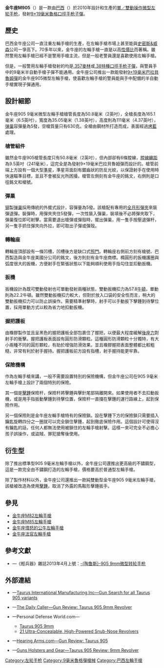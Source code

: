 {{noteTA
|G1=軍事
|G2=長度單位
|G3=Firearms
|T=zh:金牛座M905左輪手槍;zh-hans:陶鲁斯M905左轮手枪;zh-tw:金牛座M905左輪手槍;zh-hk:金牛座M905左輪手槍;
|1=zh:金牛座;zh-hans:陶鲁斯;zh-tw:金牛座;zh-hk:金牛座;
|2=zh:憤怒的公牛;zh-hans:愤怒的公牛;zh-tw:蠻牛;zh-hk:狂牛;
|3=zh:馬格南;zh-hans:马格南;zh-hant:馬格南;zh-cn:马格努姆;zh-tw:麥格農;zh-hk:麥林;zh-mo:麥林;
|4=zh:史密斯&威森;zh-cn:史密夫韦森;zh-tw:史密斯威森;zh-hk:史密夫威信;
}}
{{Infobox Weapon
|name= 金牛座M905<br />{{Lang|en|Taurus Model 905}}
|image= 
|image_size= 300px
|caption= <!-- 金牛座905 -->
|origin= {{flagcountry|Brazil}}
|type= [[左轮手枪|左轮手枪]]
<!-- Type selection -->
|is_ranged= yes
|is_bladed= 
|is_explosive= 
|is_artillery= 
|is_vehicle= 
|is_missile= 
|is_UK= 
<!-- Service history -->
|service= 
|used_by= 
|wars= 
<!-- 生產歷史 -->
|designer= {{Link-en|金牛座公司|Taurus (manufacturer)|金牛座軍事工業公司}}
|design_date= 2010年
|manufacturer= 金牛座軍事工業公司
|unit_cost=<div class="NavFrame collapsed" style="color: black; background-color: #FFFFFF; margin: 0 auto; padding: 0 10px; text-align: left;"><div class="NavHead" style="background-color: #FFFFFF; margin: 0 auto; padding: 0 10px; font-weight:normal;">[[建議售價|MSRP]]</div><div class="NavContent" style="background-color: #FFFFFF; margin: 0 auto; padding: 0 10px;">
* 黑色型（905B2）：[[美元|$]]480.83
* 不鏽鋼型（905SS2）：$528.15 
</div>
</div>
|production_date= 2010年—
|number= 
|variants= -{}-
* 黑色型（905B2）
* 不鏽鋼型（905SS2）
<!-- General specifications -->
|spec_label= 
|weight= 629.36[[克|克]]（1.39[[磅|磅]]，22.2[[盎司|盎司]]）
|length= 165.1[[毫米|毫米]]（6.5[[英寸|英寸]]）
|part_length= 50.8毫米（2英吋）
|width= 35.05毫米（1.38英吋）
|height= 111毫米（4.37英吋）
|diameter= 
|crew= 
<!-- Ranged weapon specifications -->
|cartridge= [[9×19mm魯格彈|9×19毫米魯格彈]]
|caliber= 9.02毫米（.355英吋）
|barrels= 1根，標準[[膛線|膛線]]纏距為1：9.5，膛線6條，右旋
|action= [[扳機|單／雙動操作扳機]]
|mode= {{Link-en|連發步槍|repeating rifle|連發}}
|rate= 
|velocity= 
|energy= 
|range= 
|max_range= 
|feed= 5發[[弹巢|弹巢]]
|sights= [[機械瞄具|機械瞄具]]：固定金屬缺口式[[照門|照門]]和片狀[[照準器|準星]]
<!-- 火炮規格 -->
|breech= 
|recoil= 
|carriage= 
|elevation= 
|traverse= 
<!-- 刃器規格 --> 
|blade_type= 
|hilt_type= 
|sheath_type= 
|head_type= 
|haft_type= 
<!-- 爆炸物內填炸藥規格 --> 
|filling= 
|filling_weight= 
|detonation= 
|yield= 
<!-- 車輛/飛彈規格 -->
|armour= 
|primary_armament= 
|secondary_arament= 
|engine= 
|engine_power= 
|transmission= 
|payload_capacity= 
|fuel_capacity= 
|pw_ratio= 
|suspension= 
|clearance= 
|vehicle_range= 
|speed= 
|guidance= 
|steering= 
<!-- Missiles only -->
|wingspan= 
|propellant= 
|ceiling= 
|altitude= 
|depth= 
|boost= 
|accuracy= 
|launch_platform= 
|transport= 
}}

'''金牛座M905'''（{{Lang-en|Taurus Model 905}}）是一款由[[巴西|巴西]]{{Link-en|金牛座公司|Taurus (manufacturer)|金牛座國際槍械公司}}（{{Lang-en|Taurus International}}）於2010年設計和生產的[[扳機|單／雙動操作]][[微型左輪手槍|微型]][[左轮手枪|左轮手枪]]，發射[[9×19mm魯格彈|9×19毫米魯格]][[口徑|口徑]][[手枪|手枪]][[子彈|子彈]]。

== 歷史 ==
巴西金牛座公司一直注重左輪手槍的生產，在左輪手槍市場上甚至能與[[史密斯&威森|史密斯&威森]]公司一爭高下。70多年以來，金牛座的左輪手槍一直是以高[[性價比|性價比]]而著稱。雖然警用左輪手槍已經不是警用手槍主流，但是一般老警員還是喜歡使用左輪手槍。

但是，一般警用左輪手槍發射的均是[[.357麥格農|.357麥林]]或[[.38_Special|.38特種]][[口徑|口徑]][[手枪|手枪]][[子彈|子彈]]，與警員手中的9毫米半自動手槍子彈不能通用。金牛座公司推出一款能發射[[9×19mm魯格彈|9×19毫米巴拉貝魯姆彈]]的金牛座905微型左輪手槍，使喜歡左輪手槍的警員能與手中配備的半自動手槍實現子彈通用。

== 設計細節 ==
金牛座905 9毫米微型左輪手槍槍管長度為50.8毫米（2英吋），全槍長度為165.1毫米（6.5英吋），寬度為35.05毫米（1.38英吋），高度則為111毫米（4.37英吋），[[弹巢|弹巢]]容彈量為5發，空槍質量只有630克。全槍由鋼材所打造而成，表面經過[[烤藍|烤藍]]處理。 

=== 槍管組件 ===
雖然金牛座905槍管長度只有50.8毫米（2英吋），但內部卻有6條膛線，[[膛線|膛線]][[膛線纏距|纏距]]為9.5英吋（241毫米），這完全是為發射9×19毫米巴拉貝魯姆彈而設計的。槍管前端上方設有一個大型[[照準器|準星]]，準星背面刻有鋸齒狀的防反光紋，以保證射手在使用時快速瞄準目標，並且不會被反光所困擾。槍管左側刻有金牛座的銘文，右側則是口徑銘文和槍號。

=== 彈巢 ===
[[钢|钢]]製[[弹巢|弹巢]]採用傳統的外擺式設計，容彈量為5發。該槍配有專用的[[月形夾|全月形彈夾]]來裝彈退彈。裝彈時，用彈夾夾住5發彈，一次性裝入彈巢，裝填後不必將彈夾取下，彈巢復位即可射擊。當需要退出槍彈或彈殼時，擺出彈巢，用一隻手按壓退彈杆，另一隻手抓住彈夾向外拉，即可取出子彈或彈殼。

=== 轉輪座 ===
轉輪座頂部設有一條凹槽，凹槽後方是缺口式[[照門|照門]]。轉輪座右側前方刻有槍號、巴西製造與金牛座美國分公司的銘文，後方則刻有金牛座商標。橢圓形的扳機護圈與弧度很大的扳機，方便射手在緊張狀態以下能夠順利使用手指勾住並扣動扳機。

=== 扳機 ===
扳機設計為既可雙動發射也可單動發射兩種狀態，雙動扳機扣力為57.8[[牛頓_(單位)|牛頓]]，單動則為22.2牛頓。雖然雙動扳機扣力較大，但對於放入口袋的安全性而言，稍大的雙動扳機扣力可以防止誤操作。需要精準射擊時，射手可以手動扳下擊錘到待擊位置，採用單動方式以較為省力地扣動扳機。

=== 握把護板 ===
由橡膠製作並且呈黑色的握把護板全部包裹住了握把，以便最大程度緩解[[後座力|後座力]]對射手的衝擊。握把護板表面設有圓形防滑顆粒。這種圓形防滑顆粒十分獨特，有大小兩種不同的圓形顆粒，有助於增強防滑效果。並且橡膠握把表面整體都比較粗糙，非常有利於射手握持。握把護板前方設有指槽，射手握持能更牢靠。

=== 保險機構 ===
作為左輪手槍來講，一般不需要設置特別的保險機構，但金牛座公司在905 9毫米左輪手槍上設計了兩個特別的保險。

其一個是{{Link-en|擊錘內置式|Hammerless|內置式}}[[擊錘|擊錘]]保險杆，保險杆將擊錘與擊針尾部隔離開來。如果使用者不去扣動扳機，或是用手指扳動擊錘到待擊位置，保險杆一直擋在擊錘的運行路線上，起到保險作用。

另一個保險則是金牛座左輪手槍特有的保險鎖。設在擊錘下方的保險鎖只需要插入鑰匙旋轉四分之一圈就可以完全鎖住擊錘，起到徹底保險作用。這個設計可使得沒有鑰匙的話，任何人都無法使用被鎖住的左輪手槍射擊。這樣一來可完全不必擔心孩子誤操作，或盜賊、罪犯搶奪後使用。

== 衍生型 ==
除了推出標準型905 9毫米左輪手槍以外，金牛座公司還推出更高級的不鏽鋼型，這是一款完全由不鏽鋼打造的左輪手槍，價格要高於普通型左輪手槍。

除了製作材料以外，金牛座公司還推出一款純雙動型金牛座905 9毫米左輪手槍，該槍被改造為使用{{Link-en|擊錘內置式|Hammerless|內置式}}[[擊錘|擊錘]]，取消了外露的馬鞍形擊錘扳手。

== 參見 ==
* [[金牛座M82左輪手槍|金牛座M82左輪手槍]]
* [[金牛座M85左輪手槍|金牛座M85左輪手槍]]
* [[金牛座憤怒的公牛左輪手槍|金牛座憤怒的公牛左輪手槍]]
* [[金牛座法官左輪手槍|金牛座法官左輪手槍]]
<!-- == 資料來源 ==
{{refbegin}}
<references />
{{refend}} -->
== 參考文獻 ==
* {{zh-hans icon}}—《輕兵器》雜誌2013年4月上號：[http://www.xzbu.com/8/view-4429763.htm -{陶鲁斯}-905 9mm微型转轮手枪] {{Wayback|url=http://www.xzbu.com/8/view-4429763.htm |date=20160304121946 }}

== 外部連結 ==
* {{en icon}}—[https://web.archive.org/web/20150928010735/http://www.taurususa.com/gun-search.cfm Taurus International Manufacturing Inc—Gun Search for all Taurus 905 variants]
* {{en icon}}—[http://dailycaller.com/2012/04/17/gun-review-taurus-905-9mm-revolver/ The Daily Caller—Gun Review: Taurus 905 9mm Revolver] {{Wayback|url=http://dailycaller.com/2012/04/17/gun-review-taurus-905-9mm-revolver/ |date=20150905082324 }}
* {{en icon}}—Personal Defense World.com—
** [http://www.personaldefenseworld.com/2012/12/taurus-905-9mm/#loading-a_phatchfinal Taurus 905 9mm] {{Wayback|url=http://www.personaldefenseworld.com/2012/12/taurus-905-9mm/#loading-a_phatchfinal |date=20150917080722 }}
** [http://www.personaldefenseworld.com/2016/06/21-ultra-concealable-high-powered-snub-nose-revolvers/#taurus-905-01_left_view1 21 Ultra-Concealable, High-Powered Snub-Nose Revolvers] {{Wayback|url=http://www.personaldefenseworld.com/2016/06/21-ultra-concealable-high-powered-snub-nose-revolvers/#taurus-905-01_left_view1 |date=20160810060741 }}
* {{en icon}}—[http://bearingarms.com/gun-review-taurus-905/ Hearing Arms.com—Gun Review: Taurus 905] {{Wayback|url=http://bearingarms.com/gun-review-taurus-905/ |date=20150926021944 }}
* {{en icon}}—[http://www.gunsholstersandgear.com/gun-reviews/taurus-905-review-9mm-revolver/ Guns Holsters and Gear—Taurus 905 Review: 9mm Revolver] {{Wayback|url=http://www.gunsholstersandgear.com/gun-reviews/taurus-905-review-9mm-revolver/ |date=20150915194458 }}

{{金牛座公司槍械}}

[[Category:左轮手枪|Category:左轮手枪]]
[[Category:9毫米魯格彈槍械|Category:9毫米魯格彈槍械]]
[[Category:巴西左輪手槍|Category:巴西左輪手槍]]
